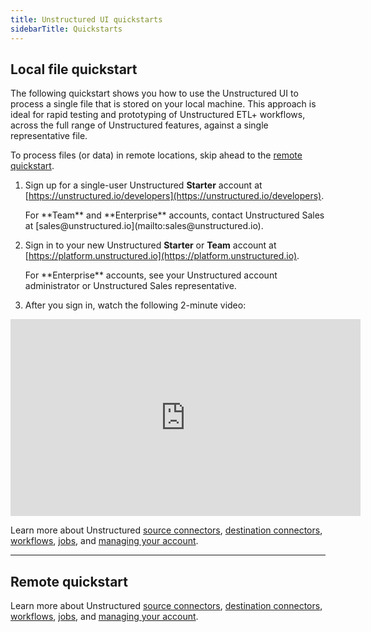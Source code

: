 ```yaml
---
title: Unstructured UI quickstarts
sidebarTitle: Quickstarts
---
```


## Local file quickstart

The following quickstart shows you how to use the Unstructured UI to process a single file that is stored on your local machine. 
This approach is ideal for rapid testing and prototyping of Unstructured ETL+ workflows, across the full range of Unstructured features, 
against a single representative file. 

To process files (or data) in remote locations, skip ahead to the [remote quickstart](#remote-quickstart).

1. Sign up for a single-user Unstructured **Starter** account at [https://unstructured.io/developers](https://unstructured.io/developers).

   <Note>
       For **Team** and **Enterprise** accounts, contact 
       Unstructured Sales at [sales@unstructured.io](mailto:sales@unstructured.io).
   </Note>

2. Sign in to your new Unstructured **Starter** or **Team** account at [https://platform.unstructured.io](https://platform.unstructured.io).

   <Note>
       For **Enterprise** accounts, see your 
       Unstructured account administrator or Unstructured Sales representative.
   </Note>

3. After you sign in, watch the following 2-minute video:

<iframe
  width="560"
  height="315"
  src="https://www.youtube.com/embed/0EogKNU_BPU"
  title="YouTube video player"
  frameborder="0"
  allow="accelerometer; autoplay; clipboard-write; encrypted-media; gyroscope; picture-in-picture"
  allowfullscreen
></iframe>

Learn more about Unstructured [source connectors](/ui/sources/overview), 
[destination connectors](/ui/destinations/overview), 
[workflows](/ui/workflows), 
[jobs](/ui/jobs), and 
[managing your account](/ui/account/overview).

---

## Remote quickstart


<SharedPlatform />

Learn more about Unstructured [source connectors](/ui/sources/overview), 
[destination connectors](/ui/destinations/overview), 
[workflows](/ui/workflows), 
[jobs](/ui/jobs), and 
[managing your account](/ui/account/overview).


